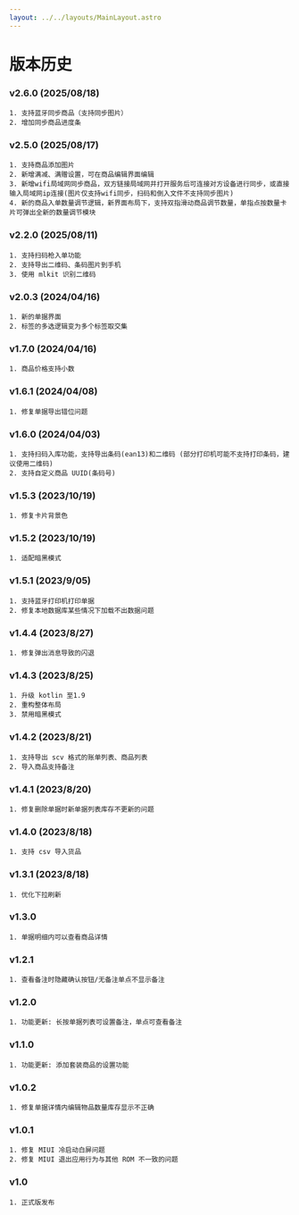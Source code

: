```yaml
---
layout: ../../layouts/MainLayout.astro
---
```


# 版本历史

### v2.6.0 (2025/08/18)

    1. 支持蓝牙同步商品（支持同步图片）
    2. 增加同步商品进度条

### v2.5.0 (2025/08/17)

    1. 支持商品添加图片
    2. 新增满减、满赠设置，可在商品编辑界面编辑
    3. 新增wifi局域网同步商品，双方链接局域网并打开服务后可连接对方设备进行同步，或直接输入局域网ip连接(图片仅支持wifi同步，扫码和倒入文件不支持同步图片)
    4. 新的商品入单数量调节逻辑，新界面布局下，支持双指滑动商品调节数量，单指点按数量卡片可弹出全新的数量调节模块

### v2.2.0 (2025/08/11)

    1. 支持扫码枪入单功能
    2. 支持导出二维码、条码图片到手机
    3. 使用 mlkit 识别二维码

### v2.0.3 (2024/04/16)

    1. 新的单据界面
    2. 标签的多选逻辑变为多个标签取交集

### v1.7.0 (2024/04/16)

    1. 商品价格支持小数

### v1.6.1 (2024/04/08)

    1. 修复单据导出错位问题

### v1.6.0 (2024/04/03)

    1. 支持扫码入库功能，支持导出条码(ean13)和二维码 (部分打印机可能不支持打印条码，建议使用二维码)
    2. 支持自定义商品 UUID(条码号)

### v1.5.3 (2023/10/19)

    1. 修复卡片背景色

### v1.5.2 (2023/10/19)

    1. 适配暗黑模式

### v1.5.1 (2023/9/05)

    1. 支持蓝牙打印机打印单据
    2. 修复本地数据库某些情况下加载不出数据问题

### v1.4.4 (2023/8/27)

    1. 修复弹出消息导致的闪退

### v1.4.3 (2023/8/25)

    1. 升级 kotlin 至1.9
    2. 重构整体布局
    3. 禁用暗黑模式

### v1.4.2 (2023/8/21)

    1. 支持导出 scv 格式的账单列表、商品列表
    2. 导入商品支持备注

### v1.4.1 (2023/8/20)

    1. 修复删除单据时新单据列表库存不更新的问题

### v1.4.0 (2023/8/18)

    1. 支持 csv 导入货品

### v1.3.1 (2023/8/18)

    1. 优化下拉刷新

### v1.3.0

    1. 单据明细内可以查看商品详情

### v1.2.1

    1. 查看备注时隐藏确认按钮/无备注单点不显示备注

### v1.2.0

    1. 功能更新: 长按单据列表可设置备注，单点可查看备注

### v1.1.0

    1. 功能更新: 添加套装商品的设置功能

### v1.0.2

    1. 修复单据详情内编辑物品数量库存显示不正确

### v1.0.1

    1. 修复 MIUI 冷启动白屏问题
    2. 修复 MIUI 退出应用行为与其他 ROM 不一致的问题

### v1.0

    1. 正式版发布
